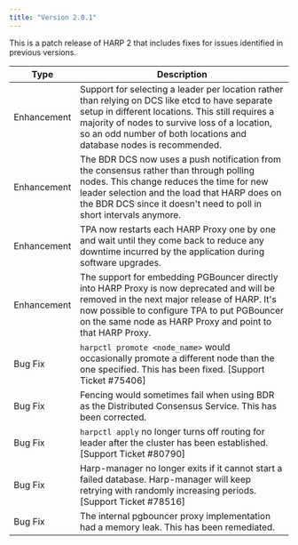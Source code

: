 ```yaml
---
title: "Version 2.0.1"
---
```


This is a patch release of HARP 2 that includes fixes for issues identified
in previous versions.

| Type | Description |
| ---- |------------ |
| Enhancement | Support for selecting a leader per location rather than relying on DCS like etcd to have separate setup in different locations. This still requires a majority of nodes to survive loss of a location, so an odd number of both locations and database nodes is recommended.|
| Enhancement | The BDR DCS now uses a push notification from the consensus rather than through polling nodes. This change reduces the time for new leader selection and the load that HARP does on the BDR DCS since it doesn't need to poll in short intervals anymore. |
| Enhancement | TPA now restarts each HARP Proxy one by one and wait until they come back to reduce any downtime incurred by the application during software upgrades. |
| Enhancement | The support for embedding PGBouncer directly into HARP Proxy is now deprecated and will be removed in the next major release of HARP. It's now possible to configure TPA to put PGBouncer on the same node as HARP Proxy and point to that HARP Proxy.|
| Bug Fix | `harpctl promote <node_name>` would occasionally promote a different node than the one specified.  This has been fixed. [Support Ticket #75406] |
| Bug Fix | Fencing would sometimes fail when using BDR as the Distributed Consensus Service.  This has been corrected. |
| Bug Fix | `harpctl apply` no longer turns off routing for leader after the cluster has been established. [Support Ticket #80790] |
| Bug Fix | Harp-manager no longer exits if it cannot start a failed database. Harp-manager will keep retrying with randomly increasing periods. [Support Ticket #78516] |
| Bug Fix | The internal pgbouncer proxy implementation had a memory leak.  This has been remediated. |
